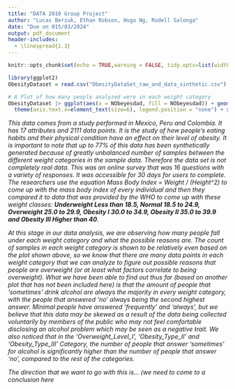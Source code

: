 ```yaml
---
title: "DATA 2010 Group Project"
author: "Lucas Berzuk, Ethan Robson, Hugo Ng, Rodell Salonga"
date: "Due on 015/03/2024"
output: pdf_document
header-includes:
  - \linespread{1.3}
---
```


```r
knitr::opts_chunk$set(echo = TRUE,warning = FALSE, tidy.opts=list(width.cutoff=90), tidy=TRUE)
```

```r
library(ggplot2)
ObesityDataset = read.csv("ObesityDataSet_raw_and_data_sinthetic.csv")

# A Plot of how many people analyzed were in each weight category
ObesityDataset |> ggplot(aes(x = NObeyesdad, fill = NObeyesdad)) + geom_bar() + 
  theme(axis.text.x=element_text(size=6), legend.position = "none") + xlab("Weight Category")
```

*This data comes from a study performed in Mexico, Peru and Colombia. It has 17 attributes and 2111 data points. It is the study of how people's eating habits and their physical condition have an effect on their level of obesity. It is important to note that up to 77% of this data has been synthetically generated because of greatly unbalanced number of samples between the different weight categories in the sample data. Therefore the data set is not completely real data. This was an online survey that was 16 questions with a variety of responses. It was accessible for 30 days for users to complete. The researchers use the equation Mass Body Index = Weight / (Height^2) to come up with the mass body index of every individual and then they compared it to data that was provided by the WHO to come up with these weight classes: **Underweight Less than 18.5, Normal 18.5 to 24.9, Overweight 25.0 to 29.9, Obesity I 30.0 to 34.9, Obesity II 35.0 to 39.9 and Obesity III Higher than 40**. *

*At this stage in our data analysis, we are observing how many people fall under each weight category and what the possible reasons are. The count of samples in each weight category is shown to be relatively even based on the plot shown above, so we know that there are many data points in each weight category that we can analyze to figure out possible reasons that people are overweight (or at least what factors correlate to being overweight). What we have been able to find out thus far (based on another plot that has not been included here) is that the amount of people that 'sometimes' drink alcohol are always the majority in every weight category, with the people that answered 'no' always being the second highest answer. Minimal people have answered 'frequently' and 'always', but we believe that this data may be skewed as a result of the data being collected voluntarily by members of the public who may not feel comfortable disclosing an alcohol problem which may be seen as a negative trait. We also noticed that in the 'Overweight_Level_I', 'Obesity_Type_II' and 'Obesity_Type_III' Category, the number of people that answer 'sometimes' for alcohol is significantly higher than the number of people that answer 'no', compared to the rest of the categories.*

*The direction that we want to go with this is... (we need to come to a conclusion here*